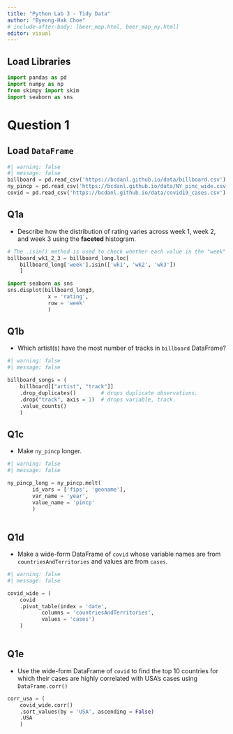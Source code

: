 ```yaml
---
title: "Python Lab 3 - Tidy Data"
author: "Byeong-Hak Choe"
# include-after-body: [beer_map.html, beer_map_ny.html]
editor: visual
---
```


## Load Libraries

```python
import pandas as pd
import numpy as np
from skimpy import skim
import seaborn as sns
```

# Question 1

## Load `DataFrame`

```python
#| warning: false
#| message: false
billboard = pd.read_csv('https://bcdanl.github.io/data/billboard.csv')
ny_pincp = pd.read_csv('https://bcdanl.github.io/data/NY_pinc_wide.csv')
covid = pd.read_csv('https://bcdanl.github.io/data/covid19_cases.csv')
```


## Q1a

- Describe how the distribution of rating varies across week 1, week 2, and week 3 using the **faceted** histogram.

```python
# The .isin() method is used to check whether each value in the "week" column is present in the given list of values. 
billboard_wk1_2_3 = billboard_long.loc[
    billboard_long['week'].isin(['wk1', 'wk2', 'wk3'])
    ]

import seaborn as sns
sns.displot(billboard_long3,
             x = 'rating',
             row = 'week'
             )

```

## Q1b

-  Which artist(s) have the most number of tracks in `billboard` DataFrame?

```python
#| warning: false
#| message: false

billboard_songs = (
    billboard[["artist", "track"]]
    .drop_duplicates()        # drops duplicate observations.
    .drop("track", axis = 1)  # drops variable, track.
    .value_counts()
    )
```

## Q1c

-   Make `ny_pincp` longer.

```python
#| warning: false
#| message: false

ny_pincp_long = ny_pincp.melt(
        id_vars = ['fips', 'geoname'],
        var_name = 'year',
        value_name = 'pincp'
        )
    

```

## Q1d

- Make a wide-form DataFrame of `covid` whose variable names are from `countriesAndTerritories` and values are from `cases`.

```python
#| warning: false
#| message: false

covid_wide = (
    covid
    .pivot_table(index = 'date', 
           columns = 'countriesAndTerritories', 
           values = 'cases')
    )
    
```



## Q1e

- Use the wide-form DataFrame of `covid` to find the top 10 countries for which their cases are highly correlated with USA's cases using `DataFrame.corr()`

```python

corr_usa = (
    covid_wide.corr()
    .sort_values(by = 'USA', ascending = False)
    .USA
    )

```

